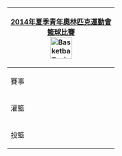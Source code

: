 {| class="infobox" style="padding:0.3em; margin-left:15px; border:1px solid #B8C7D9; background:#f5faff; font-size:90%; line-height:1.5em"
|- style="background:#cedff2; text-align:center;"
!colspan="3"|[[2014年夏季青年奧林匹克運動會]]<br/>[[2014年夏季青年奧林匹克運動會籃球比賽|籃球比賽]]<br/>[[Image:Basketball pictogram.svg|50px]]
|-
|賽事
|align="center"|[[2014年夏季青年奧林匹克運動會男子籃球比賽|男子]]
|align="center"|[[2014年夏季青年奧林匹克運動會女子籃球比賽|女子]]
|-
|灌籃
|align="center"|[[2014年夏季青年奧林匹克運動會男子灌籃比賽|男子]]
|&nbsp;
|-
|投籃
|&nbsp;
|align="center"|[[2014年夏季青年奧林匹克運動會女子投籃比賽|女子]]
|}<noinclude>
[[Category:2014年夏季青年奧林匹克運動會比賽項目導航模板|{{PAGENAME}}]]
</noinclude>